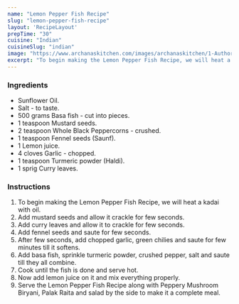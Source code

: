 ---
name: "Lemon Pepper Fish Recipe"
slug: "lemon-pepper-fish-recipe"
layout: 'RecipeLayout'
prepTime: "30"
cuisine: "Indian"
cuisineSlug: "indian"
image: "https://www.archanaskitchen.com/images/archanaskitchen/1-Author/sibyl_sunitha/Lemon_Pepper_Fish_Recipe_.jpg"
excerpt: "To begin making the Lemon Pepper Fish Recipe, we will heat a kadai with oil"
---

### Ingredients

- Sunflower Oil.
- Salt - to taste.
- 500 grams Basa fish - cut into pieces.
- 1 teaspoon Mustard seeds.
- 2 teaspoon Whole Black Peppercorns - crushed.
- 1 teaspoon Fennel seeds (Saunf).
- 1 Lemon juice.
- 4 cloves Garlic - chopped.
- 1 teaspoon Turmeric powder (Haldi).
- 1 sprig Curry leaves.

### Instructions

1. To begin making the Lemon Pepper Fish Recipe, we will heat a kadai with oil.
1. Add mustard seeds and allow it crackle for few seconds.
1. Add curry leaves and allow it to crackle for few seconds.
1. Add fennel seeds and saute for few seconds.
1. After few seconds, add chopped garlic, green chilies and saute for few minutes till it softens.
1. Add basa fish, sprinkle turmeric powder, crushed pepper, salt and saute till they all combine.
1. Cook until the fish is done and serve hot.
1. Now add lemon juice on it and mix everything properly.
1. Serve the Lemon Pepper Fish Recipe along with Peppery Mushroom Biryani, Palak Raita and salad by the side to make it a complete meal.
